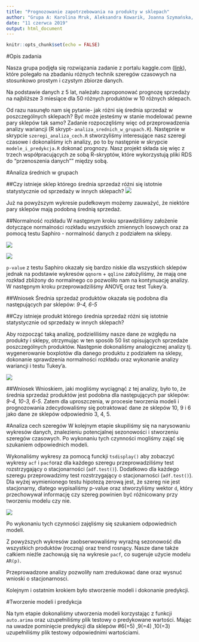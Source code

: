 ```yaml
---
title: "Prognozowanie zapotrzebowania na produkty w sklepach"
author: "Grupa A: Karolina Mruk, Aleksandra Kowarik, Joanna Szymańska, Sandra Sobór, Izabela Stobiecka, Anita Księżak, Jakub Bujnowicz"
date: "11 czerwca 2019"
output: html_document
---
```


```r
knitr::opts_chunk$set(echo = FALSE)
```

#Opis zadania

Nasza grupa podjęła się rozwiązania zadanie z portalu kaggle.com ([link](https://www.kaggle.com/c/demand-forecasting-kernels-only/overview?fbclid=IwAR1_03Sg2Zzgsaez4v6itwCSZE_B_TEBMLUUm8ogfp8_ZF5cjcsRGo0I3cg)), które polegało na zbadaniu różnych technik szeregów czasowych na stosunkowo prostym i czystym zbiorze danych.

Na podstawie danych z 5 lat, należało zaproponować prognozę sprzedaży na najbliższe 3 miesiące dla 50 różnych produktów w 10 różnych sklepach.

Od razu nasunęło nam się pytanie- jak różni się średnia sprzedaż w poszczególnych sklepach? Być może jesteśmy w stanie modelować pewne pary sklepów tak samo? Zadanie rozpoczęliśmy więc od przeprowadzenia analizy wariancji (R skrypt- `analiza_srednich_w_grupach.R`). Następnie w skrypcie `szeregi_analiza_cech.R` stworzyliśmy interesujące nasz szeregi czasowe i dokonaliśmy ich analizy, po to by następnie w skrypcie `modele_i_predykcja.R` dokonać prognozy. Nasz projekt składa się więc z trzech współpracujących ze sobą R-skryptów, które wykorzystują pliki RDS do "przenoszenia danych"" między sobą.

#Analiza średnich w grupach

##Czy istnieje sklep którego średnia sprzedaż różni się istotnie statystycznie od sprzedaży w innych sklepach?
![](an.png)

Już na powyższym wykresie pudełkowym możemy zauważyć, że niektóre pary sklepów mają podobną średnią sprzedaż. 

##Normalność rozkładu
W następnym kroku sprawdziliśmy założenie dotyczące normalności rozkładu wszystkich zmiennych losowych oraz za pomocą testu Saphiro - normalność danych z podziałem na sklepy.

![](pvalue.png)

![](qq.png)

`p-value` z testu Saphiro okazały się bardzo niskie dla wszystkich sklepów jednak na podstawie wykresów `qqnorm` + `qqline` założyliśmy, że mają one rozkład zbliżony do normalnego co pozwoliło nam na kontynuację analizy.
W następnym kroku przeprowadziliśmy ANOVĘ oraz test Tukey'a.



##Wniosek
Średnia sprzedaż produktów okazała się podobna dla następujących par sklepów: _9-4, 6-5_

##Czy istnieje produkt którego średnia sprzedaż różni się istotnie statystycznie od sprzedaży w innych sklepach? 

Aby rozpocząć taką analizę, podzieliliśmy nasze dane ze względu na produkty i sklepy, otrzymując w ten sposób 50 list opisujących sprzedaże poszczególnych produktów. Następnie dokonaliśmy analogicznej analizy tj. wygenerowanie boxplotów dla danego produktu z podziałem na sklepy, dokonanie sprawdzenia normalności rozkładu oraz wykonanie analizy wariancji i testu Tukey'a.

![](an50.png)

##Wniosek 
Wnioskiem, jaki mogliśmy wyciągnąć z tej analizy, było to, że średnia sprzedaż produktów jest podobna dla następujących par sklepów: _9-4, 10-3, 6-5_. Zatem dla uproszczenia, w procesie tworzenia modeli i prognozowania zdecydowaliśmy się potraktować dane ze sklepów 10, 9 i 6 jako dane ze sklepów odpowiednio 3, 4, 5.

#Analiza cech szeregów
W kolejnym etapie skupiliśmy się na narysowaniu wykresów danych, znalezieniu potencjalnej
sezonowości i stworzeniu szeregów czasowych. Po wykonaniu tych czynności
mogliśmy zająć się szukaniem odpowiednich modeli.

Wykonaliśmy wykresy za pomocą funckji `tsdisplay()` aby zobaczyć wykresy `acf` i `pacf`oraz dla każdego szeregu przeprowadziliśmy test rozstrzygający o stacjonarności (`adf.test()`). 
Dodatkowo dla każdego szeregu przeprowadzimy test rozstrzygający o
stacjonarności (`adf.test()`). Dla wyżej wymienionego testu hipotezą zerową jest, że szereg nie
jest stacjonarny, dlatego wypisaliśmy p-value oraz stworzyliśmy wektor `d`, który
przechowywał informację czy szereg powinien być różnicowany przy tworzeniu
modelu czy nie. 

![](Rplot.png)

Po wykonaniu tych czynności zajęliśmy się szukaniem odpowiednich modeli.

Z powyższych wykresów zaobserwowaliśmy wyraźną sezonowość dla wszystkich produktów (roczną) oraz trend rosnący. Nasze dane także całkiem nieźle zachowują się na wykresie `pacf`, co sugeruje użycie modelu `AR(p)`.

Przeprowadzone analizy pozwoliły nam zredukować dane oraz wysnuć wnioski o stacjonarnosci. 

Kolejnym i ostatnim krokiem było stworzenie modeli i dokonanie predykcji.

#Tworzenie modeli i predykcja

Na tym etapie dokonaliśmy utworzenia modeli korzystając z funkcji `auto.arima` oraz uzupełniliśmy plik testowy o predykowane wartości. Mając na uwadze pominięcie predykcji dla sklepów
#6(=5) ,9(=4) ,10(=3) uzupełniliśmy plik testowy odpowiednimi wartościami.





